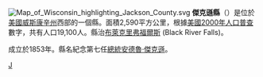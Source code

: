 {{Otheruses|杰克逊县|subject=美國威斯康辛州的一個縣|other=同名的縣}}
[[File:Map_of_Wisconsin_highlighting_Jackson_County.svg|right]]
'''傑克遜縣'''（{{lang-en|Jackson County}}）是位於[[美國|美國]][[威斯康辛州|威斯康辛州]]西部的一個縣。面積2,590平方公里，根據[[美國2000年人口普查|美國2000年人口普查]]數字，共有人口19,100人。縣治[[布萊克里弗福爾斯_(威斯康星州)|布萊克里弗福爾斯]] (Black River Falls)。

成立於1853年。縣名紀念第七任[[美國總統|總統]][[安德魯·傑克遜|安德魯·傑克遜]]。
{{Wisconsin-stub}}

[[Category:威斯康辛州行政区划|J]]